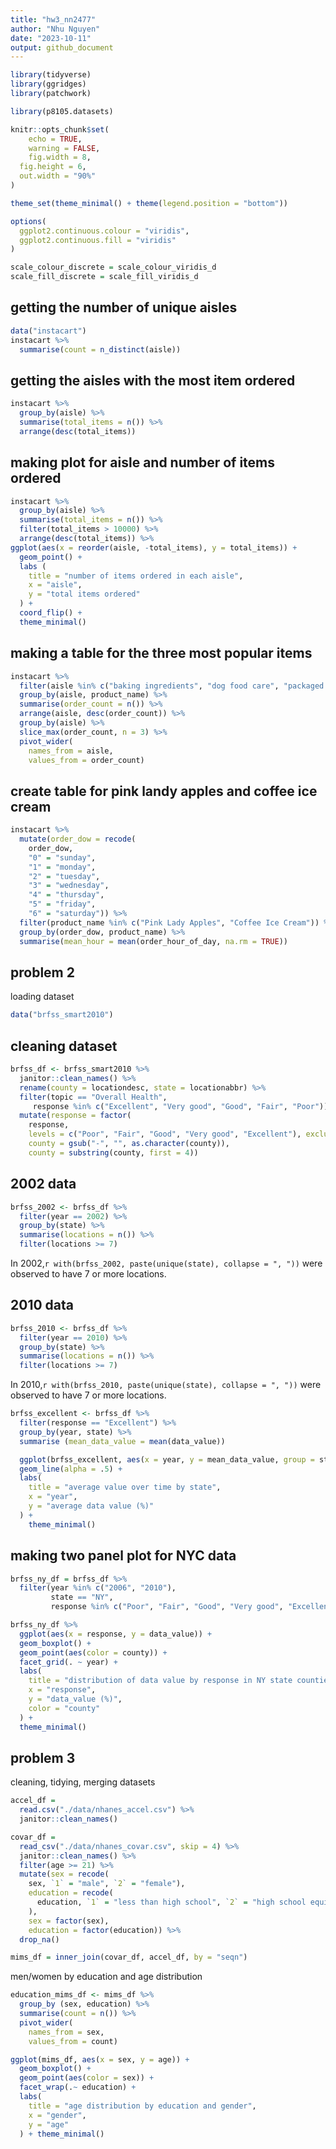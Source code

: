```yaml
---
title: "hw3_nn2477"
author: "Nhu Nguyen"
date: "2023-10-11"
output: github_document
---
```


```r
library(tidyverse)
library(ggridges)
library(patchwork)

library(p8105.datasets)

knitr::opts_chunk$set(
	echo = TRUE,
	warning = FALSE,
	fig.width = 8, 
  fig.height = 6,
  out.width = "90%"
)

theme_set(theme_minimal() + theme(legend.position = "bottom"))

options(
  ggplot2.continuous.colour = "viridis",
  ggplot2.continuous.fill = "viridis"
)

scale_colour_discrete = scale_colour_viridis_d
scale_fill_discrete = scale_fill_viridis_d
```

## getting the number of unique aisles
```r
data("instacart")
instacart %>% 
  summarise(count = n_distinct(aisle))
```

## getting the aisles with the most item ordered
```r
instacart %>% 
  group_by(aisle) %>% 
  summarise(total_items = n()) %>% 
  arrange(desc(total_items))
```

## making plot for aisle and number of items ordered 

```r
instacart %>% 
  group_by(aisle) %>% 
  summarise(total_items = n()) %>% 
  filter(total_items > 10000) %>% 
  arrange(desc(total_items)) %>% 
ggplot(aes(x = reorder(aisle, -total_items), y = total_items)) +
  geom_point() + 
  labs (
    title = "number of items ordered in each aisle", 
    x = "aisle",
    y = "total items ordered"
  ) + 
  coord_flip() + 
  theme_minimal()
```

## making a table for the three most popular items 

```r
instacart %>% 
  filter(aisle %in% c("baking ingredients", "dog food care", "packaged vegetables fruits")) %>% 
  group_by(aisle, product_name) %>% 
  summarise(order_count = n()) %>% 
  arrange(aisle, desc(order_count)) %>% 
  group_by(aisle) %>% 
  slice_max(order_count, n = 3) %>% 
  pivot_wider(
    names_from = aisle,
    values_from = order_count)
```

## create table for pink landy apples and coffee ice cream 
```r
instacart %>% 
  mutate(order_dow = recode(
    order_dow,
    "0" = "sunday",
    "1" = "monday",
    "2" = "tuesday",
    "3" = "wednesday",
    "4" = "thursday",
    "5" = "friday",
    "6" = "saturday")) %>% 
  filter(product_name %in% c("Pink Lady Apples", "Coffee Ice Cream")) %>% 
  group_by(order_dow, product_name) %>% 
  summarise(mean_hour = mean(order_hour_of_day, na.rm = TRUE)) 
```

## problem 2 
loading dataset 
```r
data("brfss_smart2010")
```

## cleaning dataset 

```r
brfss_df <- brfss_smart2010 %>% 
  janitor::clean_names() %>% 
  rename(county = locationdesc, state = locationabbr) %>% 
  filter(topic == "Overall Health",
     response %in% c("Excellent", "Very good", "Good", "Fair", "Poor")) %>% 
  mutate(response = factor(
    response,
    levels = c("Poor", "Fair", "Good", "Very good", "Excellent"), exclude = NULL),
    county = gsub("-", "", as.character(county)),
    county = substring(county, first = 4))

```
## 2002 data

```r
brfss_2002 <- brfss_df %>% 
  filter(year == 2002) %>% 
  group_by(state) %>% 
  summarise(locations = n()) %>% 
  filter(locations >= 7) 
```
In 2002,`r with(brfss_2002, paste(unique(state), collapse = ", "))` were observed to have 7 or more locations. 

## 2010 data
```r
brfss_2010 <- brfss_df %>% 
  filter(year == 2010) %>% 
  group_by(state) %>% 
  summarise(locations = n()) %>% 
  filter(locations >= 7) 
```
In 2010,`r with(brfss_2010, paste(unique(state), collapse = ", "))` were observed to have 7 or more locations. 


```r
brfss_excellent <- brfss_df %>% 
  filter(response == "Excellent") %>% 
  group_by(year, state) %>% 
  summarise (mean_data_value = mean(data_value))

  ggplot(brfss_excellent, aes(x = year, y = mean_data_value, group = state, color = state)) +
  geom_line(alpha = .5) +
  labs(
    title = "average value over time by state",
    x = "year",
    y = "average data value (%)"
  ) + 
    theme_minimal()
```

## making two panel plot for NYC data

```r
brfss_ny_df = brfss_df %>% 
  filter(year %in% c("2006", "2010"),
         state == "NY",
         response %in% c("Poor", "Fair", "Good", "Very good", "Excellent")) 

brfss_ny_df %>% 
  ggplot(aes(x = response, y = data_value)) + 
  geom_boxplot() +
  geom_point(aes(color = county)) +
  facet_grid(. ~ year) +
  labs(
    title = "distribution of data value by response in NY state counties in 2006 and 2010",
    x = "response", 
    y = "data_value (%)",
    color = "county"
  ) + 
  theme_minimal()
```


## problem 3 

cleaning, tidying, merging datasets 
```r
accel_df =
  read.csv("./data/nhanes_accel.csv") %>% 
  janitor::clean_names() 

covar_df = 
  read_csv("./data/nhanes_covar.csv", skip = 4) %>%
  janitor::clean_names() %>% 
  filter(age >= 21) %>% 
  mutate(sex = recode(
    sex, `1` = "male", `2` = "female"),
    education = recode(
      education, `1` = "less than high school", `2` = "high school equivalent", `3` = "more than high school"
    ),
    sex = factor(sex), 
    education = factor(education)) %>% 
  drop_na()

mims_df = inner_join(covar_df, accel_df, by = "seqn")

```
men/women by education and age distribution
```r
education_mims_df <- mims_df %>% 
  group_by (sex, education) %>% 
  summarise(count = n()) %>% 
  pivot_wider(
    names_from = sex,
    values_from = count) 

ggplot(mims_df, aes(x = sex, y = age)) + 
  geom_boxplot() + 
  geom_point(aes(color = sex)) +
  facet_wrap(.~ education) +
  labs(
    title = "age distribution by education and gender",
    x = "gender",
    y = "age"
  ) + theme_minimal()
```



